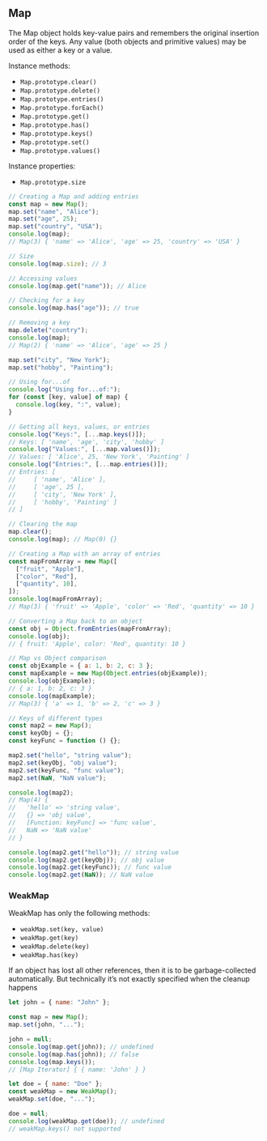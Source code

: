 
## Map

The Map object holds key-value pairs and remembers the original
insertion order of the keys. Any value (both objects and primitive
values) may be used as either a key or a value.

Instance methods:
 - `Map.prototype.clear()`
 - `Map.prototype.delete()`
 - `Map.prototype.entries()`
 - `Map.prototype.forEach()`
 - `Map.prototype.get()`
 - `Map.prototype.has()`
 - `Map.prototype.keys()`
 - `Map.prototype.set()`
 - `Map.prototype.values()`

Instance properties:
 - `Map.prototype.size`

```js
// Creating a Map and adding entries
const map = new Map();
map.set("name", "Alice");
map.set("age", 25);
map.set("country", "USA");
console.log(map);
// Map(3) { 'name' => 'Alice', 'age' => 25, 'country' => 'USA' }

// Size
console.log(map.size); // 3

// Accessing values
console.log(map.get("name")); // Alice

// Checking for a key
console.log(map.has("age")); // true

// Removing a key
map.delete("country");
console.log(map);
// Map(2) { 'name' => 'Alice', 'age' => 25 }

map.set("city", "New York");
map.set("hobby", "Painting");

// Using for...of
console.log("Using for...of:");
for (const [key, value] of map) {
  console.log(key, ":", value);
}

// Getting all keys, values, or entries
console.log("Keys:", [...map.keys()]);
// Keys: [ 'name', 'age', 'city', 'hobby' ]
console.log("Values:", [...map.values()]);
// Values: [ 'Alice', 25, 'New York', 'Painting' ]
console.log("Entries:", [...map.entries()]);
// Entries: [
//     [ 'name', 'Alice' ],
//     [ 'age', 25 ],
//     [ 'city', 'New York' ],
//     [ 'hobby', 'Painting' ]
// ]

// Clearing the map
map.clear();
console.log(map); // Map(0) {}

// Creating a Map with an array of entries
const mapFromArray = new Map([
  ["fruit", "Apple"],
  ["color", "Red"],
  ["quantity", 10],
]);
console.log(mapFromArray);
// Map(3) { 'fruit' => 'Apple', 'color' => 'Red', 'quantity' => 10 }

// Converting a Map back to an object
const obj = Object.fromEntries(mapFromArray);
console.log(obj);
// { fruit: 'Apple', color: 'Red', quantity: 10 }

// Map vs Object comparison
const objExample = { a: 1, b: 2, c: 3 };
const mapExample = new Map(Object.entries(objExample));
console.log(objExample);
// { a: 1, b: 2, c: 3 }
console.log(mapExample);
// Map(3) { 'a' => 1, 'b' => 2, 'c' => 3 }

// Keys of different types
const map2 = new Map();
const keyObj = {};
const keyFunc = function () {};

map2.set("hello", "string value");
map2.set(keyObj, "obj value");
map2.set(keyFunc, "func value");
map2.set(NaN, "NaN value");

console.log(map2);
// Map(4) {
//   'hello' => 'string value',
//   {} => 'obj value',
//   [Function: keyFunc] => 'func value',
//   NaN => 'NaN value'
// }

console.log(map2.get("hello")); // string value
console.log(map2.get(keyObj)); // obj value
console.log(map2.get(keyFunc)); // func value
console.log(map2.get(NaN)); // NaN value
```

### WeakMap

WeakMap has only the following methods:

 - `weakMap.set(key, value)`
 - `weakMap.get(key)`
 - `weakMap.delete(key)`
 - `weakMap.has(key)`

If an object has lost all other references, then it is to be
garbage-collected automatically. But technically it’s not
exactly specified when the cleanup happens

```js
let john = { name: "John" };

const map = new Map();
map.set(john, "...");

john = null;
console.log(map.get(john)); // undefined
console.log(map.has(john)); // false
console.log(map.keys());
// [Map Iterator] { { name: 'John' } }

let doe = { name: "Doe" };
const weakMap = new WeakMap();
weakMap.set(doe, "...");

doe = null;
console.log(weakMap.get(doe)); // undefined
// weakMap.keys() not supported
```
